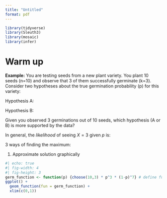 ```yaml
---
title: "Untitled"
format: pdf
---
```



```r
library(tidyverse)
library(Sleuth3)
library(mosaic)
library(infer)
```

# Warm up

**Example:** You are testing seeds from a new plant variety. You plant 10 seeds (n=10) and observe that 3 of them successfully germinate (k=3). Consider two hypotheses about the true germination probability (p) for this variety:

Hypothesis A: 

Hypothesis B:

Given you observed 3 germinations out of 10 seeds, which hypothesis (A or B) is more supported by the data?

\vspace{3in}

In general, the *likelihood* of seeing $X=3$ given $p$ is: 

3 ways of finding the maximum: 

1. Approximate solution graphically

```r
#| echo: true
#| fig-width: 4
#| fig-height: 3
germ_function <- function(p) {choose(10,3) * p^3 * (1-p)^7} # define function
ggplot() + 
  geom_function(fun = germ_function) +
  xlim(c(0,1))
```
